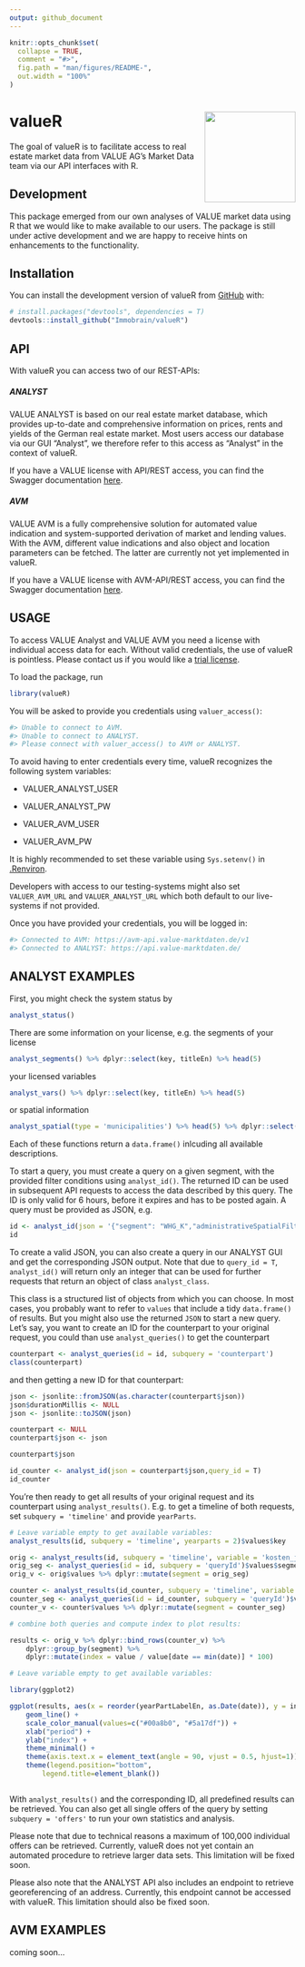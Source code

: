 ```yaml
---
output: github_document
---
```


<!-- README.md is generated from README.Rmd. Please edit that file -->

```r
knitr::opts_chunk$set(
  collapse = TRUE,
  comment = "#>",
  fig.path = "man/figures/README-",
  out.width = "100%"
)
```

# valueR <img src="inst/logo/hex.png" align="right" height="160"/>

The goal of valueR is to facilitate access to real estate market data from VALUE AG's Market Data team via our API interfaces with R.

## Development

This package emerged from our own analyses of VALUE market data using R that we would like to make available to our users. The package is still under active development and we are happy to receive hints on enhancements to the functionality.

## Installation

You can install the development version of valueR from [GitHub](https://github.com/) with:

``` r
# install.packages("devtools", dependencies = T)
devtools::install_github("Immobrain/valueR")
```

## API

With valueR you can access two of our REST-APIs:

##### **ANALYST**

VALUE ANALYST is based on our real estate market database, which provides up-to-date and comprehensive information on prices, rents and yields of the German real estate market. Most users access our database via our GUI "Analyst", we therefore refer to this access as "Analyst" in the context of valueR.

If you have a VALUE license with API/REST access, you can find the Swagger documentation [here](https://api.value-marktdaten.de/api-docs/).

##### **AVM**

VALUE AVM is a fully comprehensive solution for automated value indication and system-supported derivation of market and lending values. With the AVM, different value indications and also object and location parameters can be fetched. The latter are currently not yet implemented in valueR.

If you have a VALUE license with AVM-API/REST access, you can find the Swagger documentation [here](https://avm-api.value-marktdaten.de/v1/api-docs/).

## USAGE

To access VALUE Analyst and VALUE AVM you need a license with individual access data for each. Without valid credentials, the use of valueR is pointless. Please contact us if you would like a [trial license](https://www.value-marktdaten.de/en/contact/).

To load the package, run

```r
library(valueR)
```

You will be asked to provide you credentials using `valuer_access()`:

``` r
#> Unable to connect to AVM.
#> Unable to connect to ANALYST.
#> Please connect with valuer_access() to AVM or ANALYST.
```

To avoid having to enter credentials every time, valueR recognizes the following system variables:

-   VALUER_ANALYST_USER

-   VALUER_ANALYST_PW

-   VALUER_AVM_USER

-   VALUER_AVM_PW

It is highly recommended to set these variable using `Sys.setenv()` in [.Renviron](https://support.rstudio.com/hc/en-us/articles/360047157094-Managing-R-with-Rprofile-Renviron-Rprofile-site-Renviron-site-rsession-conf-and-repos-conf).

Developers with access to our testing-systems might also set `VALUER_AVM_URL` and `VALUER_ANALYST_URL` which both default to our live-systems if not provided.

Once you have provided your credentials, you will be logged in:

``` r
#> Connected to AVM: https://avm-api.value-marktdaten.de/v1
#> Connected to ANALYST: https://api.value-marktdaten.de/
```

## ANALYST EXAMPLES

First, you might check the system status by

```r
analyst_status()
```

There are some information on your license, e.g. the segments of your license

```r
analyst_segments() %>% dplyr::select(key, titleEn) %>% head(5)
```

your licensed variables

```r
analyst_vars() %>% dplyr::select(key, titleEn) %>% head(5)
```

or spatial information

```r
analyst_spatial(type = 'municipalities') %>% head(5) %>% dplyr::select(municipalityCode,municipality)
```

Each of these functions return a `data.frame()` inlcuding all available descriptions.

To start a query, you must create a query on a given segment, with the provided filter conditions using `analyst_id()`. The returned ID can be used in subsequent API requests to access the data described by this query. The ID is only valid for 6 hours, before it expires and has to be posted again. A query must be provided as JSON, e.g.

```r
id <- analyst_id(json = '{"segment": "WHG_K","administrativeSpatialFilter": {"postalCodes": [23558]}}',query_id = T)
id
```

To create a valid JSON, you can also create a query in our ANALYST GUI and get the corresponding JSON output.  Note that due to `query_id = T`, `analyst_id()` will return only an integer that can be used for further requests that return an object of class `analyst_class`. 

This class is a structured list of objects from which you can choose. In most cases, you probably want to refer to `values` that include a tidy `data.frame()` of results. But you might also use the returned `JSON` to start a new query. Let's say, you want to create an ID for the counterpart to your original request, you could than use `analyst_queries()` to get the counterpart

```r
counterpart <- analyst_queries(id = id, subquery = 'counterpart')
class(counterpart)

```

and then getting a new ID for that counterpart:

```r

json <- jsonlite::fromJSON(as.character(counterpart$json))
json$durationMillis <- NULL
json <- jsonlite::toJSON(json)

counterpart <- NULL
counterpart$json <- json

```

```r
counterpart$json

id_counter <- analyst_id(json = counterpart$json,query_id = T)
id_counter

```

You're then ready to get all results of your original request and its counterpart using `analyst_results()`. E.g. to get a timeline of both requests, set `subquery = 'timeline'` and provide `yearParts`.

```r

# Leave variable empty to get available variables:
analyst_results(id, subquery = 'timeline', yearparts = 2)$values$key

orig <- analyst_results(id, subquery = 'timeline', variable = 'kosten_je_flaeche', yearparts = 2) 
orig_seg <- analyst_queries(id = id, subquery = 'queryId')$values$segment # get segment of ID
orig_v <- orig$values %>% dplyr::mutate(segment = orig_seg)

counter <- analyst_results(id_counter, subquery = 'timeline', variable = 'kstn_miete_kalt_pqm', yearparts = 2)
counter_seg <- analyst_queries(id = id_counter, subquery = 'queryId')$values$segment # get segment of counter ID
counter_v <- counter$values %>% dplyr::mutate(segment = counter_seg)

# combine both queries and compute index to plot results:

results <- orig_v %>% dplyr::bind_rows(counter_v) %>% 
	dplyr::group_by(segment) %>% 
	dplyr::mutate(index = value / value[date == min(date)] * 100)


```

```r

# Leave variable empty to get available variables:

library(ggplot2)

ggplot(results, aes(x = reorder(yearPartLabelEn, as.Date(date)), y = index, group = segment, color = segment)) +
	geom_line() +
	scale_color_manual(values=c("#00a8b0", "#5a17df")) +
	xlab("period") +
	ylab("index") +
	theme_minimal() +
	theme(axis.text.x = element_text(angle = 90, vjust = 0.5, hjust=1)) +
	theme(legend.position="bottom",
        legend.title=element_blank())



```

With `analyst_results()` and the corresponding ID, all predefined results can be retrieved. You can also get all single offers of the query by setting `subquery = 'offers'` to run your own statistics and analysis.

Please note that due to technical reasons a maximum of 100,000 individual offers can be retrieved. Currently, valueR does not yet contain an automated procedure to retrieve larger data sets. This limitation will be fixed soon.

Please also note that the ANALYST API also includes an endpoint to retrieve georeferencing of an address. Currently, this endpoint cannot be accessed with valueR. This limitation should also be fixed soon.



## AVM EXAMPLES

coming soon...